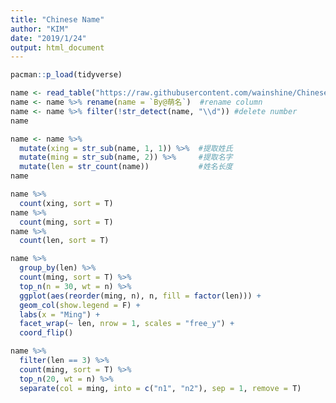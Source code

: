 ---
title: "Chinese Name"
author: "KIM"
date: "2019/1/24"
output: html_document
---

```{r}
pacman::p_load(tidyverse)
```

```{r}
name <- read_table("https://raw.githubusercontent.com/wainshine/Chinese-Names-Corpus/master/Chinese_Names_Corpus%EF%BC%88120W%EF%BC%89.txt")
name <- name %>% rename(name = `By@萌名`)  #rename column
name <- name %>% filter(!str_detect(name, "\\d")) #delete number
name
```

```{r}
name <- name %>% 
  mutate(xing = str_sub(name, 1, 1)) %>%  #提取姓氏
  mutate(ming = str_sub(name, 2)) %>%     #提取名字
  mutate(len = str_count(name))           #姓名长度
name
```
```{r}
name %>% 
  count(xing, sort = T)
name %>% 
  count(ming, sort = T)
name %>% 
  count(len, sort = T)
```
```{r, fig.height=10, fig.width=10}
name %>% 
  group_by(len) %>% 
  count(ming, sort = T) %>% 
  top_n(n = 30, wt = n) %>% 
  ggplot(aes(reorder(ming, n), n, fill = factor(len))) +
  geom_col(show.legend = F) +
  labs(x = "Ming") +
  facet_wrap(~ len, nrow = 1, scales = "free_y") +
  coord_flip()
```
```{r}
name %>%
  filter(len == 3) %>% 
  count(ming, sort = T) %>% 
  top_n(20, wt = n) %>% 
  separate(col = ming, into = c("n1", "n2"), sep = 1, remove = T)
```
```{r}
```

